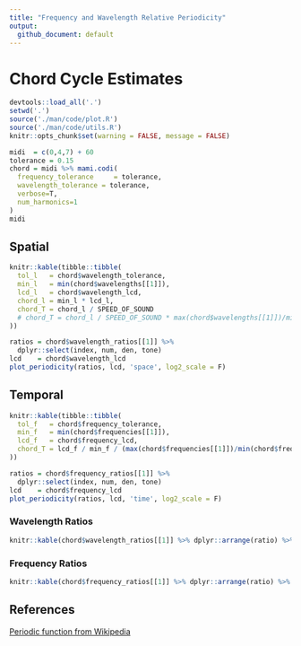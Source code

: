 ```yaml
---
title: "Frequency and Wavelength Relative Periodicity"
output:
  github_document: default
---
```


# Chord Cycle Estimates

```r
devtools::load_all('.')
setwd('.')
source('./man/code/plot.R')
source('./man/code/utils.R')
knitr::opts_chunk$set(warning = FALSE, message = FALSE) 
```

```r
midi  = c(0,4,7) + 60
tolerance = 0.15
chord = midi %>% mami.codi(
  frequency_tolerance     = tolerance,
  wavelength_tolerance = tolerance,
  verbose=T,
  num_harmonics=1
)
midi
```

## Spatial

```r
knitr::kable(tibble::tibble(
  tol_l   = chord$wavelength_tolerance,
  min_l   = min(chord$wavelengths[[1]]),
  lcd_l   = chord$wavelength_lcd,
  chord_l = min_l * lcd_l,
  chord_T = chord_l / SPEED_OF_SOUND
  # chord_T = chord_l / SPEED_OF_SOUND * max(chord$wavelengths[[1]])/min_l
))
```

```r
ratios = chord$wavelength_ratios[[1]] %>%
  dplyr::select(index, num, den, tone)
lcd    = chord$wavelength_lcd
plot_periodicity(ratios, lcd, 'space', log2_scale = F)
```

## Temporal
```r
knitr::kable(tibble::tibble(
  tol_f   = chord$frequency_tolerance,
  min_f   = min(chord$frequencies[[1]]),
  lcd_f   = chord$frequency_lcd,
  chord_T = lcd_f / min_f / (max(chord$frequencies[[1]])/min(chord$frequencies[[1]]))
))
```

```r
ratios = chord$frequency_ratios[[1]] %>% 
  dplyr::select(index, num, den, tone)
lcd    = chord$frequency_lcd
plot_periodicity(ratios, lcd, 'time', log2_scale = F)
```

### Wavelength Ratios

```r
knitr::kable(chord$wavelength_ratios[[1]] %>% dplyr::arrange(ratio) %>% dplyr::select(-pseudo_ratio))
```

### Frequency Ratios
```r
knitr::kable(chord$frequency_ratios[[1]] %>% dplyr::arrange(ratio) %>% dplyr::select(-pseudo_ratio))
```

## References
[Periodic function from Wikipedia](https://en.wikipedia.org/wiki/Periodic_Tunction)
